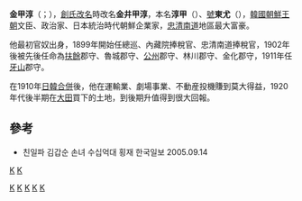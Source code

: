 '''金甲淳'''（{{lang-ko|김갑순}}；{{bd|1872年|5月22日|1961年|6月}}），[[創氏改名|創氏改名]]時改名'''金井甲淳'''，本名'''淳甲'''（{{lang-ko|순갑}}）、[[號|號]]'''東尤'''（{{lang-ko|동우}}），[[韓國|韓國]][[朝鮮王朝|朝鮮王朝]]文臣、政治家、日本統治時代朝鮮企業家，[[忠清南道|忠清南道]]地區最大富豪。

他最初官奴出身，1899年開始任總巡、內藏院捧稅官、忠清南道捧稅官，1902年後被先後任命為[[扶餘|扶餘]]郡守、魯城郡守、[[公州|公州]]郡守、林川郡守、金化郡守，1911年任[[牙山|牙山]]郡守。

在1910年[[日韓合併|日韓合併]]後，他在運輸業、劇場事業、不動産投機賺到莫大得益，1920年代後半期在[[大田|大田]]買下的土地，到後期升值得到很大回報。

==參考==
*친일파 김갑순 손녀 수십억대 횡재 한국일보 2005.09.14 

[[category:大韓帝國人物|K]]
[[category:親日反民族行為認定者|K]]
[[Category:朝鮮半島作家|K]]
[[Category:朝鮮王朝政治人物|K]]
[[Category:韩国企业家|K]]
[[Category:忠清南道出身人物|K]]
[[Category:金姓|K]]